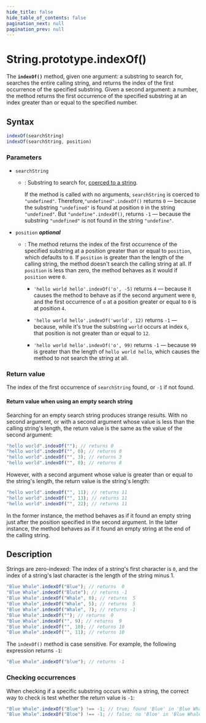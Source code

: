 ```yaml
---
hide_title: false
hide_table_of_contents: false
pagination_next: null
pagination_prev: null
---
```

# String.prototype.indexOf()

The **`indexOf()`** method, given one argument: a substring to search for, searches the entire calling string, and returns the index of the first occurrence of the specified substring. Given a second argument: a number, the method returns the first occurrence of the specified substring at an index greater than or equal to the specified number.

## Syntax

```js
indexOf(searchString)
indexOf(searchString, position)
```

### Parameters

- `searchString`

  - : Substring to search for, [coerced to a string](https://developer.mozilla.org/docs/Web/JavaScript/Reference/Global_Objects/String#string_coercion).

    If the method is called with no arguments, `searchString` is coerced to `"undefined"`. Therefore,`"undefined".indexOf()` returns `0` — because the substring `"undefined"` is found at position `0` in the string `"undefined"`. But `"undefine".indexOf()`, returns `-1` — because the substring `"undefined"` is not found in the string `"undefine"`.

- `position` _**optional**_

  - : The method returns the index of the first occurrence of the specified substring at a position greater than or equal to `position`, which defaults to `0`. If `position` is greater than the length of the calling string, the method doesn't search the calling string at all. If `position` is less than zero, the method behaves as it would if `position` were `0`.

    - `'hello world hello'.indexOf('o', -5)` returns `4` — because it causes the method to behave as if the second argument were `0`, and the first occurrence of `o` at a position greater or equal to `0` is at position `4`.

    - `'hello world hello'.indexOf('world', 12)` returns `-1` — because, while it's true the substring `world` occurs at index `6`, that position is not greater than or equal to `12`.

    - `'hello world hello'.indexOf('o', 99)` returns `-1` — because `99` is greater than the length of `hello world hello`, which causes the method to not search the string at all.

### Return value

The index of the first occurrence of `searchString` found, or `-1` if not found.

#### Return value when using an empty search string

Searching for an empty search string produces strange results. With no second argument, or with a second argument whose value is less than the calling string's length, the return value is the same as the value of the second argument:

```js
"hello world".indexOf(""); // returns 0
"hello world".indexOf("", 0); // returns 0
"hello world".indexOf("", 3); // returns 3
"hello world".indexOf("", 8); // returns 8
```

However, with a second argument whose value is greater than or equal to the string's length, the return value is the string's length:

```js
"hello world".indexOf("", 11); // returns 11
"hello world".indexOf("", 13); // returns 11
"hello world".indexOf("", 22); // returns 11
```

In the former instance, the method behaves as if it found an empty string just after the position specified in the second argument. In the latter instance, the method behaves as if it found an empty string at the end of the calling string.

## Description

Strings are zero-indexed: The index of a string's first character is `0`, and the index of a string's last character is the length of the string minus 1.

```js
"Blue Whale".indexOf("Blue"); // returns  0
"Blue Whale".indexOf("Blute"); // returns -1
"Blue Whale".indexOf("Whale", 0); // returns  5
"Blue Whale".indexOf("Whale", 5); // returns  5
"Blue Whale".indexOf("Whale", 7); // returns -1
"Blue Whale".indexOf(""); // returns  0
"Blue Whale".indexOf("", 9); // returns  9
"Blue Whale".indexOf("", 10); // returns 10
"Blue Whale".indexOf("", 11); // returns 10
```

The `indexOf()` method is case sensitive. For example, the following
expression returns `-1`:

```js
"Blue Whale".indexOf("blue"); // returns -1
```

### Checking occurrences

When checking if a specific substring occurs within a string, the correct way to check is test whether the return value is `-1`:

```js
"Blue Whale".indexOf("Blue") !== -1; // true; found 'Blue' in 'Blue Whale'
"Blue Whale".indexOf("Bloe") !== -1; // false; no 'Bloe' in 'Blue Whale'
```
